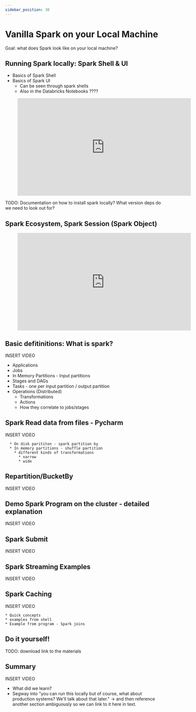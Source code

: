```yaml
---
sidebar_position: 30
---
```


# Vanilla Spark on your Local Machine
Goal: what does Spark look like on your local machine?

## Running Spark locally: Spark Shell & UI
* Basics of Spark Shell
* Basics of Spark UI
  * Can be seen through spark shells
  * Also in the Databricks Notebooks ????
  

<div style={{textAlign: 'center'}}>

<figure class="video-container">
    <iframe width="560" height="315" src="https://www.youtube.com/embed/-3bNcU_jk4o" title="YouTube video player" frameborder="0" allow="accelerometer; autoplay; clipboard-write; encrypted-media; gyroscope; picture-in-picture" allowfullscreen></iframe>
</figure>

</div>


TODO: Documentation on how to install spark locally? What version deps do we need to look out for?


## Spark Ecosystem, Spark Session (Spark Object)

<div style={{textAlign: 'center'}}>

<figure class="video-container">
    <iframe width="560" height="315" src="https://www.youtube.com/embed/2KlydmMU9ko" title="YouTube video player" frameborder="0" allow="accelerometer; autoplay; clipboard-write; encrypted-media; gyroscope; picture-in-picture" allowfullscreen></iframe>
</figure>

</div>

  
## Basic defitinitions: What is spark?
INSERT VIDEO

  * Applications
  * Jobs
  * In Memory Partitions - Input partitions
  * Stages and DAGs
  * Tasks - one per input partition / output partition
  * Operations (Distributed)
    * Transformations
    * Actions
    * How they correlate to jobs/stages

## Spark Read data from files - Pycharm
INSERT VIDEO

      * On disk parititon - spark partition by
      * In memory partitions - shuffle partition
        * different kinds of transformations
          * narrow
          * wide

## Repartition/BucketBy
INSERT VIDEO

## Demo Spark Program on the cluster - detailed explanation
INSERT VIDEO

## Spark Submit
INSERT VIDEO


## Spark Streaming Examples
INSERT VIDEO

## Spark Caching
INSERT VIDEO

    * Quick concepts
    * examples from shell
    * Example from program - Spark joins

## Do it yourself!
TODO: download link to the materials

## Summary
INSERT VIDEO

* What did we learn?
* Segway into "you can run this locally but of course, what about production systems? We'll talk about that later." -> and then reference another section ambiguously so we can link to it here in text.

